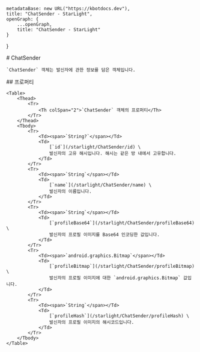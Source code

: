 
    metadataBase: new URL("https://kbotdocs.dev"),
    title: "ChatSender - StarLight",
    openGraph: {
        ...openGraph,
        title: "ChatSender - StarLight"
    }
}

<Section>
    # ChatSender

    `ChatSender` 객체는 발신자에 관한 정보를 담은 객체입니다.
</Section>
<Section>
    ## 프로퍼티

    <Table>
        <Thead>
            <Tr>
                <Th colSpan="2">`ChatSender` 객체의 프로퍼티</Th>
            </Tr>
        </Thead>
        <Tbody>
            <Tr>
                <Td><span>`String?`</span></Td>
                <Td>
                    [`id`](/starlight/ChatSender/id) \
                    발신자의 고유 해시입니다. 해시는 같은 방 내에서 고유합니다.
                </Td>
            </Tr>
            <Tr>
                <Td><span>`String`</span></Td>
                <Td>
                    [`name`](/starlight/ChatSender/name) \
                    발신자의 이름입니다.
                </Td>
            </Tr>
            <Tr>
                <Td><span>`String`</span></Td>
                <Td>
                    [`profileBase64`](/starlight/ChatSender/profileBase64) \
                    발신자의 프로필 이미지를 Base64 인코딩한 값입니다.
                </Td>
            </Tr>
            <Tr>
                <Td><span>`android.graphics.Bitmap`</span></Td>
                <Td>
                    [`profileBitmap`](/starlight/ChatSender/profileBitmap) \
                    발신자의 프로필 이미지에 대한 `android.graphics.Bitmap` 값입니다.
                </Td>
            </Tr>
            <Tr>
                <Td><span>`String`</span></Td>
                <Td>
                    [`profileHash`](/starlight/ChatSender/profileHash) \
                    발신자의 프로필 이미지의 해시코드입니다.
                </Td>
            </Tr>
        </Tbody>
    </Table>
</Section>